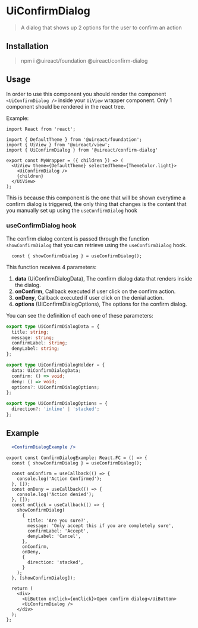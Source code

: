 

# UiConfirmDialog
<Metadata packageName='button' packageJson={packageJson} />

> A dialog that shows up 2 options for the user to confirm an action

## Installation

> npm i @uireact/foundation @uireact/confirm-dialog

## Usage

In order to use this component you should render the component `<UiConfirmDialog />` inside your `UiView` wrapper component. Only 1
component should be rendered in the react tree. 

Example:

```tsx
import React from 'react';

import { DefaultTheme } from '@uireact/foundation';
import { UiView } from '@uireact/view';
import { UiConfirmDialog } from '@uireact/confirm-dialog'

export const MyWrapper = ({ children }) => (
  <UiView theme={DefaultTheme} selectedTheme={ThemeColor.light}>
    <UiConfirmDialog />
    {children}
  </UiView>
);
```

This is because this component is the one that will be shown everytime a confirm dialog is triggered, the only thing that changes is the content
that you manually set up using the `useConfirmDialog` hook

### useConfirmDialog hook

The confirm dialog content is passed through the function `showConfirmDialog` that you can retrieve using the `useConfirmDialog` hook.

```tsx
  const { showConfirmDialog } = useConfirmDialog();
```

This function receives 4 parameters:

1. **data** (UiConfirmDialogData), The confirm dialog data that renders inside the dialog.
2. **onConfirm**, Callback executed if user click on the confirm action.
3. **onDeny**, Callback executed if user click on the denial action.
4. **options** (UiConfirmDialogOptions), The options for the confirm dialog.

You can see the definition of each one of these parameters:

```ts
export type UiConfirmDialogData = {
  title: string;
  message: string;
  confirmLabel: string;
  denyLabel: string;
};

export type UiConfirmDialogHolder = {
  data: UiConfirmDialogData;
  confirm: () => void;
  deny: () => void;
  options?: UiConfirmDialogOptions;
};

export type UiConfirmDialogOptions = {
  direction?: 'inline' | 'stacked';
};

```

## Example

```jsx live scope={{ConfirmDialogExample}}
  <ConfirmDialogExample />
```

```tsx
export const ConfirmDialogExample: React.FC = () => {
  const { showConfirmDialog } = useConfirmDialog();

  const onConfirm = useCallback(() => {
    console.log('Action Confirmed');
  }, []);
  const onDeny = useCallback(() => {
    console.log('Action denied');
  }, []);
  const onClick = useCallback(() => {
    showConfirmDialog(
      {
        title: 'Are you sure?',
        message: 'Only accept this if you are completely sure',
        confirmLabel: 'Accept',
        denyLabel: 'Cancel',
      },
      onConfirm,
      onDeny,
      {
        direction: 'stacked',
      }
    );
  }, [showConfirmDialog]);

  return (
    <div>
      <UiButton onClick={onClick}>Open confirm dialog</UiButton>
      <UiConfirmDialog />
    </div>
  );
};
```


